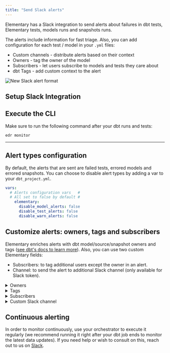 ```yaml
---
title: "Send Slack alerts"
---
```


Elementary has a Slack integration to send alerts about failures in dbt tests, Elementary tests, models runs and snapshots runs.

The alerts include information for fast triage.
Also, you can add configuration for each test / model in your `.yml` files:
- Custom channels - distribute alerts based on their context
- Owners - tag the owner of the model
- Subscribers - let users subscribe to models and tests they care about
- dbt Tags - add custom context to the alert

<img
    src="https://res.cloudinary.com/mintlify/image/upload/v1659304885/elementary/slack-alert-format_rgcg1p.png"
    alt="New Slack alert format"
/>

## Setup Slack Integration

<SetupSlackIntegration />

## Execute the CLI

Make sure to run the following command after your dbt runs and tests:

```
edr monitor
```

---

## Alert types configuration

By default, the alerts that are sent are failed tests, errored models and errored snapshots.
You can choose to disable alert types by adding a var to your `dbt_project.yml`.

```yml dbt_project.yml
vars:
  # Alerts configuration vars   #
  # All set to false by default #
    elementary:
      disable_model_alerts: false
      disable_test_alerts: false
      disable_warn_alerts: false
```

## Customize alerts: owners, tags and subscribers

Elementary enriches alerts with dbt model/source/snapshot owners and tags ([see dbt's docs to learn more](https://docs.getdbt.com/reference/resource-configs/meta#designate-a-model-owner)).
Also, you can use two custom Elementary fields:
- Subscribers: to tag additional users except the owner in an alert.
- Channel: to send the alert to additional Slack channel (only available for Slack token).

<details className="-mt-0 mb-6 rounded-xl border px-6 py-3 prose prose-slate open:pb-5 dark:prose-dark dark:border-slate-800">
    <summary className="font-medium cursor-default select-none text-slate-900 dark:text-slate-200">Owners</summary>
If you want to tag a model owner in a slack alert:
- Use '@' and the email prefix of your slack user (find the user's email from your Slack workspace to make sure it is the email this user has been registered with to Slack)
- For example, if we want to tag a user named Jessica with an email jessica.jones@marvel.com in our Slack workspace, simply add the email prefix (with lower case) jessica.jones as follows to your model schema.yml / properties.yml

```yml properties.yml
models:
    - name: my_model_name
      meta:
        owner: "@jessica.jones"
```

It is possible to tag multiple owners as well:

```yml properties.yml
models:
    - name: my_model_name
      meta:
        owner: ["@jessica.jones", "@joe.joseph"]
```

</details>

<details className="-mt-0 mb-6 rounded-xl border px-6 py-3 prose prose-slate open:pb-5 dark:prose-dark dark:border-slate-800">
    <summary className="font-medium cursor-default select-none text-slate-900 dark:text-slate-200">Tags</summary>

if you want to tag a group or a channel in a slack alert:
- Add it as model tag and use '#' as the prefix of the channel name.
- For example, to tag the marketing team's data ops channel add the following to your `model schema.yml` / `properties.yml`.


```yml properties.yml
models:
    - name: my_model_name
      meta:
        owner: "@jessica.jones"
        tags: ["#marketing-data-ops"]
```

</details>

<details className="-mt-0 mb-6 rounded-xl border px-6 py-3 prose prose-slate open:pb-5 dark:prose-dark dark:border-slate-800">
    <summary className="font-medium cursor-default select-none text-slate-900 dark:text-slate-200">Subscribers</summary>
If you want to tag users on a model / test / snapshot failure alert:
- Use '@' and the email prefix of your slack user (find the user's email from your Slack workspace to make sure it is the email this user has been registered with to Slack) For example, if we want to tag a user named Jessica with an email jessica.jones@marvel.com in our Slack workspace, use "@jessica.jones".
- Add 'subscribers' under a meta field to your properties.yml file.

```yml properties.yml
models:
    - name: my_model_name
      meta:
        subscribers: "@jessica.jones"
      columns:
        - name: column_name
          tests:
            - unique:
                meta:
                  subscribers: "@luke.cage"
```

It is possible to tag multiple subscribers as well:

```yml properties.yml
models:
    - name: my_model_name
      meta:
        subscribers: ["@jessica.jones", "@luke.cage"]
```

</details>

<details className="-mt-0 mb-6 rounded-xl border px-6 py-3 prose prose-slate open:pb-5 dark:prose-dark dark:border-slate-800">
    <summary className="font-medium cursor-default select-none text-slate-900 dark:text-slate-200">Custom Slack channel</summary>

By default Elementary uses the Slack channel that was configured in the Slack integration.
Elementary supports configuring custom slack channels that are configured on your models / sources and snapshots.
If you configure a custom slack channel for a model, all the test alerts that belong to this model will be sent to this custom slack channel as well.

For example, this enables you to duplicate all your marketing model and test alerts to a specific marketing-data-ops channel.

To set it up, simply add the relevant channel to your models in the properties.yml (can be done also for sources and snapshots).
```yml properties.yml
models:
    - name: marketing_leads
      meta:
        channel: marketing_data_ops
```

If your models are in folders by department / team, another useful option is to configure the channel in your `dbt_project.yml` file.
```yml dbt_project.yml
    models:
      marketing_bi:
        +meta:
          +channel: marketing_data_ops
```

</details>

## Continuous alerting

In order to monitor continuously, use your orchestrator to execute it regularly (we recommend running it right after your dbt job ends to monitor the latest data updates).
If you need help or wish to consult on this, reach out to us on [Slack](https://join.slack.com/t/elementary-community/shared_invite/zt-uehfrq2f-zXeVTtXrjYRbdE_V6xq4Rg).

